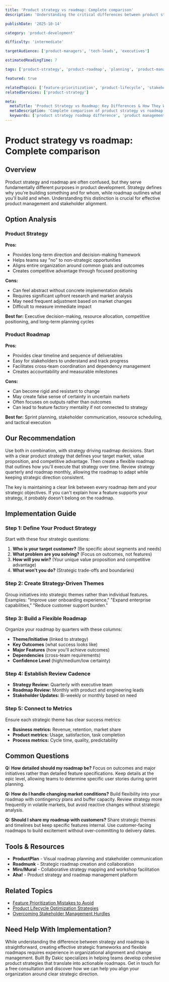 ```yaml
---
title: 'Product strategy vs roadmap: Complete comparison'
description: 'Understanding the critical differences between product strategy and roadmap, and how they work together to drive successful product development.'

publishDate: '2025-10-14'

category: 'product-development'

difficulty: 'intermediate'

targetAudience: ['product-managers', 'tech-leads', 'executives']

estimatedReadingTime: 7

tags: ['product-strategy', 'product-roadmap', 'planning', 'product-management']

featured: true

relatedTopics: ['feature-prioritization', 'product-lifecycle', 'stakeholder-management']
relatedServices: ['product-strategy']

meta:
  metaTitle: 'Product Strategy vs Roadmap: Key Differences & How They Work Together'
  metaDescription: 'Complete comparison of product strategy vs roadmap. Learn when to use each, how they complement each other, and best practices for implementation.'
  keywords: ['product strategy roadmap difference', 'product management planning', 'strategy vs tactics']
---
```


# Product strategy vs roadmap: Complete comparison

## Overview

Product strategy and roadmap are often confused, but they serve fundamentally different purposes in product development. Strategy defines why you're building something and for whom, while roadmap outlines what you'll build and when. Understanding this distinction is crucial for effective product management and stakeholder alignment.

## Option Analysis

### Product Strategy

**Pros:**

- Provides long-term direction and decision-making framework
- Helps teams say "no" to non-strategic opportunities
- Aligns entire organization around common goals and outcomes
- Creates competitive advantage through focused positioning

**Cons:**

- Can feel abstract without concrete implementation details
- Requires significant upfront research and market analysis
- May need frequent adjustment based on market changes
- Difficult to measure immediate impact

**Best for:** Executive decision-making, resource allocation, competitive positioning, and long-term planning cycles

### Product Roadmap

**Pros:**

- Provides clear timeline and sequence of deliverables
- Easy for stakeholders to understand and track progress
- Facilitates cross-team coordination and dependency management
- Creates accountability and measurable milestones

**Cons:**

- Can become rigid and resistant to change
- May create false sense of certainty in uncertain markets
- Often focuses on outputs rather than outcomes
- Can lead to feature factory mentality if not connected to strategy

**Best for:** Sprint planning, stakeholder communication, resource scheduling, and tactical execution

## Our Recommendation

Use both in combination, with strategy driving roadmap decisions. Start with a clear product strategy that defines your target market, value proposition, and competitive advantage. Then create a flexible roadmap that outlines how you'll execute that strategy over time. Review strategy quarterly and roadmap monthly, allowing the roadmap to adapt while keeping strategic direction consistent.

The key is maintaining a clear link between every roadmap item and your strategic objectives. If you can't explain how a feature supports your strategy, it probably doesn't belong on the roadmap.

## Implementation Guide

### Step 1: Define Your Product Strategy

Start with these four strategic questions:

1. **Who is your target customer?** (Be specific about segments and needs)
2. **What problem are you solving?** (Focus on outcomes, not features)
3. **How will you win?** (Your unique value proposition and competitive advantage)
4. **What won't you do?** (Strategic trade-offs and boundaries)

### Step 2: Create Strategy-Driven Themes

Group initiatives into strategic themes rather than individual features. Examples: "Improve user onboarding experience," "Expand enterprise capabilities," "Reduce customer support burden."

### Step 3: Build a Flexible Roadmap

Organize your roadmap by quarters with these columns:

- **Theme/Initiative** (linked to strategy)
- **Key Outcomes** (what success looks like)
- **Major Features** (how you'll achieve outcomes)
- **Dependencies** (cross-team requirements)
- **Confidence Level** (high/medium/low certainty)

### Step 4: Establish Review Cadence

- **Strategy Review:** Quarterly with executive team
- **Roadmap Review:** Monthly with product and engineering leads
- **Stakeholder Updates:** Bi-weekly or monthly based on need

### Step 5: Connect to Metrics

Ensure each strategic theme has clear success metrics:

- **Business metrics:** Revenue, retention, market share
- **Product metrics:** Usage, satisfaction, task completion
- **Process metrics:** Cycle time, quality, predictability

## Common Questions

**Q: How detailed should my roadmap be?**
Focus on outcomes and major initiatives rather than detailed feature specifications. Keep details at the epic level, allowing teams to determine specific user stories during sprint planning.

**Q: How do I handle changing market conditions?**
Build flexibility into your roadmap with contingency plans and buffer capacity. Review strategy more frequently in volatile markets, but avoid reactive changes without strategic analysis.

**Q: Should I share my roadmap with customers?**
Share strategic themes and timelines but keep specific features internal. Use customer-facing roadmaps to build excitement without over-committing to delivery dates.

## Tools & Resources

- **ProductPlan** - Visual roadmap planning and stakeholder communication
- **Roadmunk** - Strategic roadmap creation and collaboration
- **Miro/Mural** - Collaborative strategy mapping and workshop facilitation
- **Aha!** - Product strategy and roadmap management platform

## Related Topics

- [Feature Prioritization Mistakes to Avoid]({{/topics/feature-prioritization}})
- [Product Lifecycle Optimization Strategies]({{/topics/product-lifecycle}})
- [Overcoming Stakeholder Management Hurdles]({{/topics/stakeholder-management}})

## Need Help With Implementation?

While understanding the difference between strategy and roadmap is straightforward, creating effective strategic frameworks and flexible roadmaps requires experience in organizational alignment and change management. Built By Dakic specializes in helping teams develop cohesive product strategies that translate into actionable roadmaps. Get in touch for a free consultation and discover how we can help you align your organization around clear strategic direction.
